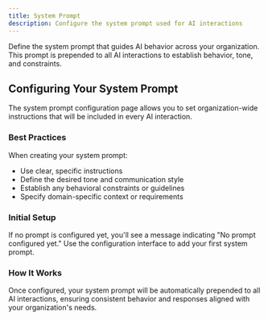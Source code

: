 ```yaml
---
title: System Prompt
description: Configure the system prompt used for AI interactions
---
```


Define the system prompt that guides AI behavior across your organization. This prompt is prepended to all AI interactions to establish behavior, tone, and constraints.

## Configuring Your System Prompt

The system prompt configuration page allows you to set organization-wide instructions that will be included in every AI interaction.

### Best Practices

When creating your system prompt:
- Use clear, specific instructions
- Define the desired tone and communication style
- Establish any behavioral constraints or guidelines
- Specify domain-specific context or requirements

### Initial Setup

If no prompt is configured yet, you'll see a message indicating "No prompt configured yet." Use the configuration interface to add your first system prompt.

### How It Works

Once configured, your system prompt will be automatically prepended to all AI interactions, ensuring consistent behavior and responses aligned with your organization's needs.